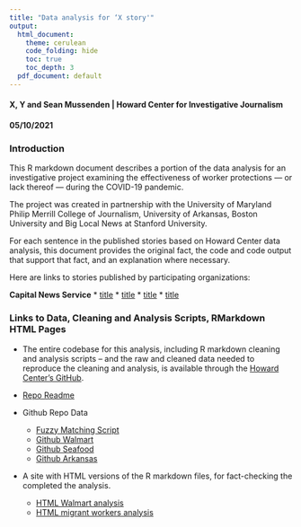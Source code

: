 ```yaml
---
title: "Data analysis for ‘X story'"
output:
  html_document:
    theme: cerulean
    code_folding: hide
    toc: true
    toc_depth: 3
  pdf_document: default
---
```


#### X, Y and Sean Mussenden | Howard Center for Investigative Journalism
#### 05/10/2021

### Introduction
This R markdown document describes a portion of the data analysis for an investigative project examining the effectiveness of worker protections — or lack thereof — during the COVID-19 pandemic. 

The project was created in partnership with the University of Maryland Philip Merrill College of Journalism, University of Arkansas, Boston University and Big Local News at Stanford University. 

For each sentence in the published stories based on Howard Center data analysis, this document provides the original fact, the code and code output that support that fact, and an explanation where necessary.

Here are links to stories published by participating organizations:

**Capital News Service**
* [title]()
* [title]()
* [title]()
* [title]()

### Links to Data, Cleaning and Analysis Scripts, RMarkdown HTML Pages
* The entire codebase for this analysis, including R markdown cleaning and analysis scripts – and the raw and cleaned data needed to reproduce the cleaning and analysis, is available through the [Howard Center’s GitHub](https://github.com/Howard-Center-Investigations/osha_investigation).

* [Repo Readme](https://github.com/Howard-Center-Investigations/osha_investigation)

* Github Repo Data
  * [Fuzzy Matching Script](https://howard-center-investigations.github.io/worker_safety/README.md)
  * [Github Walmart]()
  * [Github Seafood]()
  * [Github Arkansas]()
  
* A site with HTML versions of the R markdown files, for fact-checking the completed the analysis.
  * [HTML Walmart analysis]() 
  * [HTML migrant workers analysis]()

